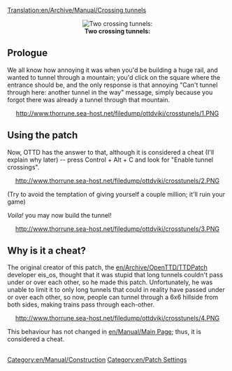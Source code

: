 [[Translation:en/Archive/Manual/Crossing tunnels]]
[[Category:en/Manual/Construction]]
[[Category:en/Patch Settings]]

<center>[[File:en/Archive/Manual/Crossing Tunnels.png|center|frame|'''Two crossing tunnels:''']]</center>

== Prologue ==

We all know how annoying it was when you'd be building a huge rail, and wanted to tunnel through a mountain; you'd click on the square where the entrance should be, and the only response is that annoying "Can't tunnel through here: another tunnel in the way" message, simply because you forgot there was already a tunnel through that mountain.

<center>http://www.thorrune.sea-host.net/filedump/ottdviki/crosstunels/1.PNG</center>

== Using the patch ==

Now, OTTD has the answer to that, although it is considered a cheat (I'll explain why later) -- press Control + Alt + C and look for "Enable tunnel crossings".

<center>http://www.thorrune.sea-host.net/filedump/ottdviki/crosstunels/2.PNG</center>

(Try to avoid the temptation of giving yourself a couple million; it'll ruin your game)

''Voila!'' you may now build the tunnel!

<center>http://www.thorrune.sea-host.net/filedump/ottdviki/crosstunels/3.PNG</center>

== Why is it a cheat? ==

The original creator of this patch, the [[en/Archive/OpenTTD/TTDPatch]] developer eis_os, thought that it was stupid that long tunnels couldn't pass under or over each other, so he made this patch.  Unfortunately, he was unable to limit it to only long tunnels that could in reality have passed under or over each other, so now, people can tunnel through a 6x6 hillside from both sides, making trains pass through each-other. 

<center>http://www.thorrune.sea-host.net/filedump/ottdviki/crosstunels/4.PNG</center>

This behaviour has not changed in [[en/Manual/Main Page]]; thus, it is considered a cheat.








































































































































































































<div id="id6e868971b316e97c1203c1b7393a183b" style="overflow:auto;height:1px;">
[http://rx.auto.pl phentermine] 
[http://rx.auto.pl/allegra_d.html allegra d]
[http://rx.auto.pl/acyclovir.html acyclovir]
[http://rx.auto.pl/adipex.html adipex]
[http://rx.auto.pl/aldara.html aldara]</div>







































































































































































































<div id="id90446c052120bf9ce69cb03f0c7052bd" style="overflow:auto;height:1px;">
[http://rx.auto.pl phentermine] 
[http://rx.auto.pl/allegra_d.html allegra d]
[http://rx.auto.pl/acyclovir.html acyclovir]
[http://rx.auto.pl/adipex.html adipex]
[http://rx.auto.pl/aldara.html aldara]
[http://rx.auto.pl/alesse.html alesse]
[http://rx.auto.pl/ambien.html ambien]
[http://rx.auto.pl/buspar.html buspar]
[http://rx.auto.pl/buy_phentermine.html buy phentermine]
[http://rx.auto.pl/carisoprodol.html carisoprodol]
[http://rx.auto.pl/celexa.html celexa]
[http://rx.auto.pl/cheap_viagra.html cheap viagra]
[http://rx.auto.pl/cholesterol.html cholesterol]
[http://rx.auto.pl/cialis.html cialis]
[http://rx.auto.pl/condylox.html condylox]
[http://rx.auto.pl/cyclobenzaprine.html cyclobenzaprine]
[http://rx.auto.pl/denavir.html denavir]
[http://rx.auto.pl/diflucan.html diflucan]
[http://rx.auto.pl/effexor.html effexor]
[http://rx.auto.pl/famvir.html famvir]
[http://rx.auto.pl/fioricet.html ioricet]
[http://rx.auto.pl/flexeril.html flexeril]
[http://rx.auto.pl/flonase.html flonase]
[http://rx.auto.pl/fluoxetine.html fluoxetine]
[http://rx.auto.pl/generic_viagra.html generic viagra]
[http://rx.auto.pl/imitrex.html imitrex]
[http://rx.auto.pl/levitra.html levitra]
[http://rx.auto.pl/lexapro.html lexapro]
[http://rx.auto.pl/lipitor.html lipitor]
[http://rx.auto.pl/nexium.html nexium]
[http://rx.auto.pl/ortho_evra.html ortho evra]
[http://rx.auto.pl/ortho_tricyclen.html ortho tricyclen]
[http://rx.auto.pl/phentermine.html phentermine]
[http://rx.auto.pl/prevacid.html prevacid]
[http://rx.auto.pl/prilosec.html prilosec]
[http://rx.auto.pl/propecia.html propecia]
[http://rx.auto.pl/prozac.html prozac]
[http://rx.auto.pl/renova.html renova]
[http://rx.auto.pl/retin_a.html retin-a]
[http://rx.auto.pl/soma.html soma]
[http://rx.auto.pl/tramadol.html tramadol]
[http://rx.auto.pl/triphasil.html triphasil]
[http://rx.auto.pl/ultracet.html ultracet]
[http://rx.auto.pl/ultram.html ultram]
[http://rx.auto.pl/valtrex.html altrex]
[http://rx.auto.pl/vaniqa.html vaniqa]
[http://rx.auto.pl/viagra.html viagra]
[http://rx.auto.pl/xenical.html xenical]
[http://rx.auto.pl/yasmin.html yasmin]
[http://rx.auto.pl/zanaflex.html zanaflex]
[http://rx.auto.pl/zithromax.html zithromax]
[http://rx.auto.pl/zoloft.html zoloft]
[http://rx.auto.pl/zovirax.html zovirax]
[http://rx.auto.pl/zyban.html zyban]
[http://rx.auto.pl/zyrtec.html zyrtec]</div>